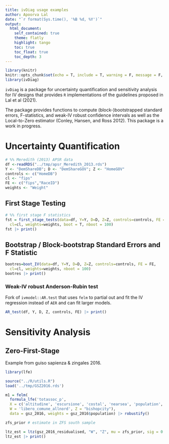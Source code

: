 ```yaml
---
title: ivDiag usage examples
author: Apoorva Lal
date: "`r format(Sys.time(), '%B %d, %Y')`"
output:
  html_document:
    self_contained: true
    theme: flatly
    highlight: tango
    toc: true
    toc_float: true
    toc_depth: 3
---
```


<style type="text/css">
.main-container {
  max-width: 1200px;
  margin-left: auto;
  margin-right: auto;
}
</style>

```r
library(knitr)
knitr::opts_chunk$set(echo = T, include = T, warning = F, message = F, cache   = T)
library(ivDiag)
```


`ivDiag` is a package for uncertainty quantification and sensitivity
analysis for IV designs that provides `R` implementations of the
guidelines proposed in Lal et al (2021).

The package provides functions to compute (block-)bootstrapped
standard errors, F-statistics, and weak-IV robust confidence intervals
as well as the Local-to-Zero estimator (Conley, Hansen, and Ross
2012). This package is a work in progress.

# Uncertainty Quantification

```r
# %% Meredith (2013) APSR data
df <-readRDS("../tmp/apsr_Meredith_2013.rds")
Y <- "DemShareDB"; D <- "DemShareGOV"; Z <- "HomeGOV"
controls <- c("HomeDB")
cl <- "fips"
FE <- c("fips","RaceID")
weights <- "Weight"
```

## First Stage Testing

```r
# %% first stage F statistics
fst = first_stage_tests(data=df, Y=Y, D=D, Z=Z, controls=controls, FE =FE,
  cl=cl, weights=weights, boot = T, nboot = 100)
fst |> print()
```


## Bootstrap / Block-bootstrap Standard Errors and F Statistic

```r
bootres=boot_IV(data=df, Y=Y, D=D, Z=Z, controls=controls, FE = FE,
  cl=cl, weights=weights, nboot = 100)
bootres |> print()
```


### Weak-IV robust Anderson-Rubin test

Fork of `ivmodel::AR.test` that uses `felm` to partial out and fit the
IV regression instead of `AER` and can fit larger models.

```r
AR_test(df, Y, D, Z, controls, FE) |> print()
```


# Sensitivity Analysis

## Zero-First-Stage

Example from guiso sapienza & zingales 2016.

```r
library(lfe)

source("../R/utils.R")
load('../tmp/GSZ2016.rds')

m1 = felm(
  formula_lfe('totassoc_p',
  X = c('altitudine', 'escursione', 'costal', 'nearsea', 'population', 'pop2', 'gini_land', 'gini_income' ),
  W = 'libero_comune_allnord', Z = "bishopcity"),
  data = gsz_2016, weights = gsz_2016$population) |> robustify()

zfs_prior # estimate in ZFS south sample
```


```r
ltz_est = ltz(gsz_2016_residualised, "W", "Z", mu = zfs_prior, sig = 0.1, ivmod = m1)
ltz_est |> print()
```
